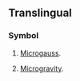 {{also|µg}}

==Translingual==

===Symbol===
{{head|mul|symbol}}

# {{lb|mul|physics}} [[microgauss|Microgauss]].
# {{lb|mul|physics}} [[microgravity|Microgravity]].